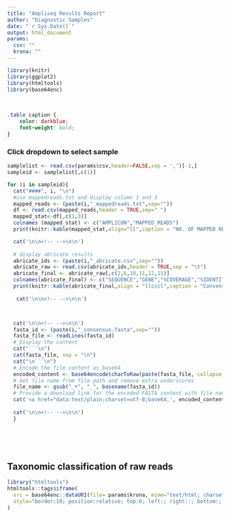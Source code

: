 ```yaml
---
title: "Ampliseq Results Report"
author: "Diagnostic Samples"
date: "`r Sys.Date()`"
output: html_document
params:
  csv: ""
  krona: ""
---
```


```r
library(knitr)
library(ggplot2)
library(htmltools)
library(base64enc)
```


<br>
```css
.table caption {
    color: darkblue;
    font-weight: bold;
}
```

### Click dropdown to select sample {.tabset .tabset-dropdown}
```r

samplelist <- read.csv(params$csv,header=FALSE,sep = ',')[-1,]
sampleid <- samplelist[,c(1)]

for (i in sampleid){
  cat("####", i, "\n")
  #use mappedreads.txt and display column 1 and 3
  mapped_reads <- (paste(i,"_mappedreads.txt",sep=""))
  df <- read.csv(mapped_reads,header = TRUE,sep=" ")
  mapped_stat<-df[,c(1,3)]
  colnames (mapped_stat) <- c("AMPLICON","MAPPED_READS")
  print(knitr::kable(mapped_stat,align="ll",caption = "NO. OF MAPPED READS. Generated using minimap2 and samtools"))

  cat('\n\n<!-- -->\n\n') 
 
  # display abricate results
  abricate_ids <- (paste(i,"_abricate.csv",sep=""))
  abricate_raw <- read.csv(abricate_ids,header = TRUE,sep = "\t")
  abricate_final <- abricate_raw[,c(2,6,10,11,12,15)]
  colnames(abricate_final) <- c("SEQUENCE","GENE","%COVERAGE","%IDENTITY","DATABASE","REFERENCE") # nolint
  print(knitr::kable(abricate_final,align = "llcccl",caption = "Consensus compared to reference database. Generated using abricate and custom database")) 
  
   cat('\n\n<!-- -->\n\n')



  cat('\n\n<!-- -->\n\n')
  fasta_id <- (paste(i,"_consensus.fasta",sep=""))
  fasta_file <- readLines(fasta_id)
  # Display the content
  cat("```\n")
  cat(fasta_file, sep = "\n")
  cat("\n```\n")
  # Encode the file content as base64
  encoded_content <- base64encode(charToRaw(paste(fasta_file, collapse = "\n")))
  # Get file name from file path and remove extra underscores
  file_name <- gsub("_+", "_", basename(fasta_id))
  # Provide a download link for the encoded FASTA content with file name
  cat('<a href="data:text/plain;charset=utf-8;base64,', encoded_content, '" download="', file_name, '">Download FASTA file</a>')
  
  cat('\n\n<!-- -->\n\n')
  }

```
<br>

<br>

## Taxonomic classification of raw reads 

```r
library("htmltools")
htmltools::tags$iframe(
  src = base64enc::dataURI(file= params$krona, mime="text/html; charset=UTF-8"),
  style="border:10; position:relative; top:0; left:; right::; bottom:; width:100%; height:800px"
)
```